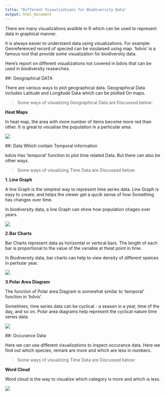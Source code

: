 ```yaml
---
title: "Different Visualizations for Biodiversity Data"
output: html_document
---
```


There are many visualizations availble in R which can be used to represent data in graphical manner.

It is always easier to understand data using visualizations. For example: Georeferenced record of specied can be visulaised using map. 
'bdvis' is a famous tool that provide some visualization for biodiversity data.


Here's report on different visualizations not covered in bdvis that can be used in biodiversity researches.



##: Geographical DATA


There are various ways to plot geographical data. Geographical Data includes Latitude and Longitude Data which can be plotted On maps.

> Some ways of visualizing Geographical Data are Discussed below:

**Heat Maps**

In heat map, the area with more number of items become more red than other. It is great to visualise the population in a perticular area.

![](Visulation_test_files\figure-markdown_github/heat.png)



##: Data Which contain Temporal information

bdvis Has 'temporal' function to plot time related Data. But there can also be other ways.

> Some ways of visualizing Time Data are Discussed below:

**1. Line Graph**

A line Graph is the simplest way to represent time series data. Line Graph is easy to create, and helps the viewer get a qucik sense of how Something has changes over time.


In biodiversity data, a line Graph can show how population chages over years.

![](Visulation_test_files\figure-markdown_github/line.png) 


**2.Bar Charts**

Bar Charts represent data as horizontal or vertical bars. The length of each bar is proportional to the value of the variable at theat point in time.

In Biodiversity data, bar charts can help to view density of different speices in pertiular year.

![](Visulation_test_files\figure-markdown_github/bar.png) 


**3.Polar Area Diagram**

The function of Polar area Diagram is somewhat similar to 'temporal' function in 'bdvis'.

Sometimes, time series data can be cyclical - a season in a year, time of the day, and so on. Polar area diagrams help represent the cyclical nature time series data.

![](Visulation_test_files\figure-markdown_github/polar.png)



##: Occurance Data

Here we can use different visualizations to inspect occurance data. Here we find out which species, remark are more and which are less in numbers.


> Some ways of visualizing Time Data are Discussed below:

**Word Cloud**

Word cloud is the way to visualize which category is more and which is less.

![](Visulation_test_files\figure-markdown_github/wc.png)

